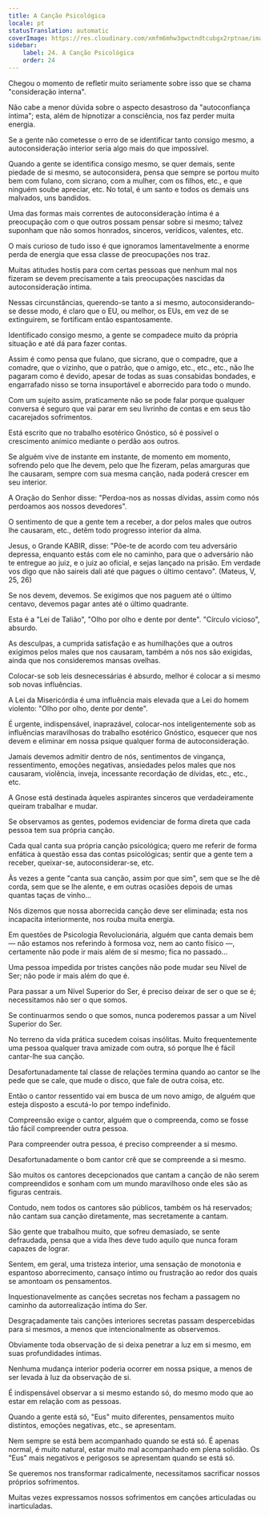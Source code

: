 ```yaml
---
title: A Canção Psicológica
locale: pt
statusTranslation: automatic
coverImage: https://res.cloudinary.com/xmfm6mhw3gwctndtcubgx2rptnae/image/upload/v1740468922/small_cover_tratado_de_psicologia_revolucionaria_a4c0dca4e0.webp
sidebar:
    label: 24. A Canção Psicológica
    order: 24
---
```

Chegou o momento de refletir muito seriamente sobre isso que se chama "consideração interna".

Não cabe a menor dúvida sobre o aspecto desastroso da "autoconfiança íntima"; esta, além de hipnotizar a consciência, nos faz perder muita energia.

Se a gente não cometesse o erro de se identificar tanto consigo mesmo, a autoconsideração interior seria algo mais do que impossível.

Quando a gente se identifica consigo mesmo, se quer demais, sente piedade de si mesmo, se autoconsidera, pensa que sempre se portou muito bem com fulano, com sicrano, com a mulher, com os filhos, etc., e que ninguém soube apreciar, etc. No total, é um santo e todos os demais uns malvados, uns bandidos.

Uma das formas mais correntes de autoconsideração íntima é a preocupação com o que outros possam pensar sobre si mesmo; talvez suponham que não somos honrados, sinceros, verídicos, valentes, etc.

O mais curioso de tudo isso é que ignoramos lamentavelmente a enorme perda de energia que essa classe de preocupações nos traz.

Muitas atitudes hostis para com certas pessoas que nenhum mal nos fizeram se devem precisamente a tais preocupações nascidas da autoconsideração íntima.

Nessas circunstâncias, querendo-se tanto a si mesmo, autoconsiderando-se desse modo, é claro que o EU, ou melhor, os EUs, em vez de se extinguirem, se fortificam então espantosamente.

Identificado consigo mesmo, a gente se compadece muito da própria situação e até dá para fazer contas.

Assim é como pensa que fulano, que sicrano, que o compadre, que a comadre, que o vizinho, que o patrão, que o amigo, etc., etc., etc., não lhe pagaram como é devido, apesar de todas as suas consabidas bondades, e engarrafado nisso se torna insuportável e aborrecido para todo o mundo.

Com um sujeito assim, praticamente não se pode falar porque qualquer conversa é seguro que vai parar em seu livrinho de contas e em seus tão cacarejados sofrimentos.

Está escrito que no trabalho esotérico Gnóstico, só é possível o crescimento anímico mediante o perdão aos outros.

Se alguém vive de instante em instante, de momento em momento, sofrendo pelo que lhe devem, pelo que lhe fizeram, pelas amarguras que lhe causaram, sempre com sua mesma canção, nada poderá crescer em seu interior.

A Oração do Senhor disse: "Perdoa-nos as nossas dívidas, assim como nós perdoamos aos nossos devedores".

O sentimento de que a gente tem a receber, a dor pelos males que outros lhe causaram, etc., detêm todo progresso interior da alma.

Jesus, o Grande KABIR, disse: "Põe-te de acordo com teu adversário depressa, enquanto estás com ele no caminho, para que o adversário não te entregue ao juiz, e o juiz ao oficial, e sejas lançado na prisão. Em verdade vos digo que não saireis dali até que pagues o último centavo". (Mateus, V, 25, 26)

Se nos devem, devemos. Se exigimos que nos paguem até o último centavo, devemos pagar antes até o último quadrante.

Esta é a "Lei de Talião", "Olho por olho e dente por dente". "Círculo vicioso", absurdo.

As desculpas, a cumprida satisfação e as humilhações que a outros exigimos pelos males que nos causaram, também a nós nos são exigidas, ainda que nos consideremos mansas ovelhas.

Colocar-se sob leis desnecessárias é absurdo, melhor é colocar a si mesmo sob novas influências.

A Lei da Misericórdia é uma influência mais elevada que a Lei do homem violento: "Olho por olho, dente por dente".

É urgente, indispensável, inaprazável, colocar-nos inteligentemente sob as influências maravilhosas do trabalho esotérico Gnóstico, esquecer que nos devem e eliminar em nossa psique qualquer forma de autoconsideração.

Jamais devemos admitir dentro de nós, sentimentos de vingança, ressentimento, emoções negativas, ansiedades pelos males que nos causaram, violência, inveja, incessante recordação de dívidas, etc., etc., etc.

A Gnose está destinada àqueles aspirantes sinceros que verdadeiramente queiram trabalhar e mudar.

Se observamos as gentes, podemos evidenciar de forma direta que cada pessoa tem sua própria canção.

Cada qual canta sua própria canção psicológica; quero me referir de forma enfática à questão essa das contas psicológicas; sentir que a gente tem a receber, queixar-se, autoconsiderar-se, etc.

Às vezes a gente "canta sua canção, assim por que sim", sem que se lhe dê corda, sem que se lhe alente, e em outras ocasiões depois de umas quantas taças de vinho...

Nós dizemos que nossa aborrecida canção deve ser eliminada; esta nos incapacita interiormente, nos rouba muita energia.

Em questões de Psicologia Revolucionária, alguém que canta demais bem — não estamos nos referindo à formosa voz, nem ao canto físico —, certamente não pode ir mais além de si mesmo; fica no passado...

Uma pessoa impedida por tristes canções não pode mudar seu Nível de Ser; não pode ir mais além do que é.

Para passar a um Nível Superior do Ser, é preciso deixar de ser o que se é; necessitamos não ser o que somos.

Se continuarmos sendo o que somos, nunca poderemos passar a um Nível Superior do Ser.

No terreno da vida prática sucedem coisas insólitas. Muito frequentemente uma pessoa qualquer trava amizade com outra, só porque lhe é fácil cantar-lhe sua canção.

Desafortunadamente tal classe de relações termina quando ao cantor se lhe pede que se cale, que mude o disco, que fale de outra coisa, etc.

Então o cantor ressentido vai em busca de um novo amigo, de alguém que esteja disposto a escutá-lo por tempo indefinido.

Compreensão exige o cantor, alguém que o compreenda, como se fosse tão fácil compreender outra pessoa.

Para compreender outra pessoa, é preciso compreender a si mesmo.

Desafortunadamente o bom cantor crê que se compreende a si mesmo.

São muitos os cantores decepcionados que cantam a canção de não serem compreendidos e sonham com um mundo maravilhoso onde eles são as figuras centrais.

Contudo, nem todos os cantores são públicos, também os há reservados; não cantam sua canção diretamente, mas secretamente a cantam.

São gente que trabalhou muito, que sofreu demasiado, se sente defraudada, pensa que a vida lhes deve tudo aquilo que nunca foram capazes de lograr.

Sentem, em geral, uma tristeza interior, uma sensação de monotonia e espantoso aborrecimento, cansaço íntimo ou frustração ao redor dos quais se amontoam os pensamentos.

Inquestionavelmente as canções secretas nos fecham a passagem no caminho da autorrealização íntima do Ser.

Desgraçadamente tais canções interiores secretas passam despercebidas para si mesmos, a menos que intencionalmente as observemos.

Obviamente toda observação de si deixa penetrar a luz em si mesmo, em suas profundidades íntimas.

Nenhuma mudança interior poderia ocorrer em nossa psique, a menos de ser levada à luz da observação de si.

É indispensável observar a si mesmo estando só, do mesmo modo que ao estar em relação com as pessoas.

Quando a gente está só, "Eus" muito diferentes, pensamentos muito distintos, emoções negativas, etc., se apresentam.

Nem sempre se está bem acompanhado quando se está só. É apenas normal, é muito natural, estar muito mal acompanhado em plena solidão. Os "Eus" mais negativos e perigosos se apresentam quando se está só.

Se queremos nos transformar radicalmente, necessitamos sacrificar nossos próprios sofrimentos.

Muitas vezes expressamos nossos sofrimentos em canções articuladas ou inarticuladas.


